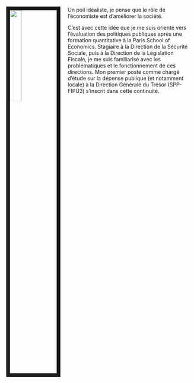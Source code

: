 
<link rel="stylesheet" href="styles.css" type="text/css">

<img src="png/profil.jpg" style="width:25%; border:10px solid; margin-right: 20px" align="left">
Un poil idéaliste, je pense que le rôle de l'économiste est d'améliorer la société.

C'est avec cette idée que je me suis orienté vers l'évaluation des politiques publiques après une formation quantitative à la Paris School of Economics. Stagiaire à la Direction de la Sécurité Sociale, puis à la Direction de la Législation Fiscale, je me suis familiarisé avec les problématiques et le fonctionnement de ces directions. Mon premier poste comme chargé d’étude sur la dépense publique (et notamment locale) à la Direction Générale du Trésor (SPP-FIPU3) s'inscrit dans cette continuité. 
